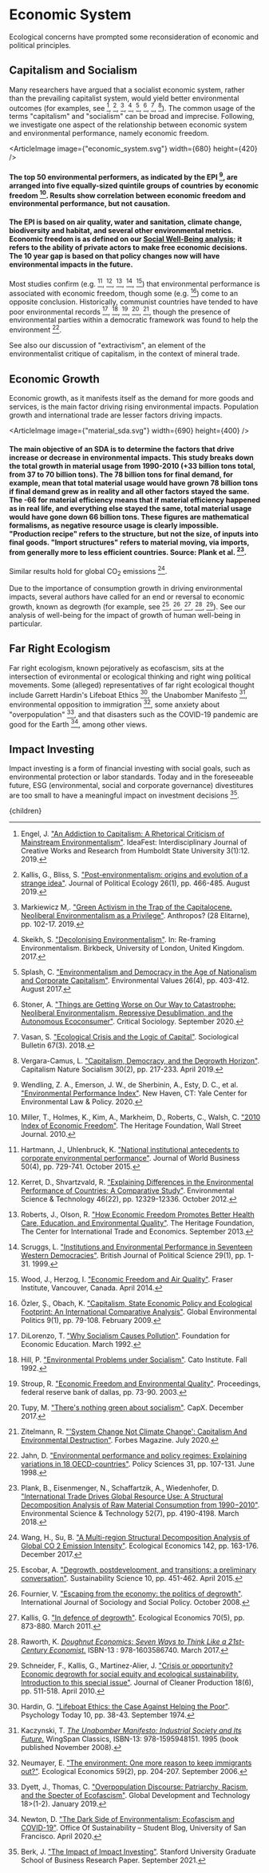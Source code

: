 


# Economic System

Ecological concerns have prompted some reconsideration of economic and political principles.

## Capitalism and Socialism
Many researchers have argued that a socialist economic system, rather than the prevailing capitalist system, would yield better environmental outcomes (for examples, see [^4], [^13], [^15], [^24], [^25], [^26], [^29], [^30]). The common usage of the terms "capitalism" and "socialism" can be broad and imprecise. Following, we investigate one aspect of the relationship between economic system and environmental performance, namely economic freedom.

<ArticleImage image={"economic_system.svg"} width={680} height={420} />
#### The top 50 environmental performers, as indicated by the EPI [^32], are arranged into five equally-sized quintile groups of countries by economic freedom [^16]. Results show correlation between economic freedom and environmental performance, but not causation. 

#### The EPI is based on air quality, water and sanitation, climate change, biodiversity and habitat, and several other environmental metrics. Economic freedom is as defined on our [Social Well-Being analysis](/habitat/wellbeing/social_wellbeing); it refers to the ability of private actors to make free economic decisions. The 10 year gap is based on that policy changes now will have environmental impacts in the future.

Most studies confirm (e.g. [^8], [^14], [^21], [^23], [^33]) that environmental performance is associated with economic freedom, though some (e.g. [^35]) come to an opposite conclusion. Historically, communist countries have tended to have poor environmental records [^2], [^9], [^27], [^28], [^34], though the presence of environmental parties within a democratic framework was found to help the environment [^10].

See also our discussion of "extractivism", an element of the environmentalist critique of capitalism, in the context of mineral trade.

## Economic Growth
Economic growth, as it manifests itself as the demand for more goods and services, is the main factor driving rising environmental impacts. Population growth and international trade are lesser factors driving impacts.

<ArticleImage image={"material_sda.svg"} width={690} height={400} />
#### The main objective of an SDA is to determine the factors that drive increase or decrease in environmental impacts. This study breaks down the total growth in material usage from 1990-2010 (+33 billion tons total, from 37 to 70 billion tons). The 78 billion tons for final demand, for example, mean that total material usage would have grown 78 billion tons if final demand grew as in reality and all other factors stayed the same. The -66 for material efficiency means that if material efficiency happened as in real life, and everything else stayed the same, total material usage would have gone down 66 billion tons. These figures are mathematical formalisms, as negative resource usage is clearly impossible. "Production recipe" refers to the structure, but not the size, of inputs into final goods. "Import structures" refers to material moving, via imports, from generally more to less efficient countries. Source: Plank et al. [^19].

Similar results hold for global CO<sub>2</sub> emissions [^31].

Due to the importance of consumption growth in driving environmental impacts, several authors have called for an end or reversal to economic growth, known as degrowth (for example, see [^5], [^6], [^12], [^20], [^22]). See our analysis of well-being for the impact of growth of human well-being in particular.

## Far Right Ecologism
Far right ecologism, known pejoratively as ecofascism, sits at the intersection of evironmental or ecological thinking and right wing political movements. Some (alleged) representatives of far right ecological thought include Garrett Hardin's Lifeboat Ethics [^7], the Unabomber Manifesto [^11], environmental opposition to immigration [^17], some anxiety about "overpopulation" [^3], and that disasters such as the COVID-19 pandemic are good for the Earth [^18], among other views.

## Impact Investing
Impact investing is a form of financial investing with social goals, such as environmental protection or labor standards. Today and in the foreseeable future, ESG (environmental, social and corporate governance) divestitures are too small to have a meaningful impact on investment decisions [^1].

[^1]: Berk, J. ["The Impact of Impact Investing"](https://papers.ssrn.com/sol3/papers.cfm?abstract_id=3909166). Stanford University Graduate School of Business Research Paper. September 2021.

[^2]: DiLorenzo, T. ["Why Socialism Causes Pollution"](https://fee.org/articles/why-socialism-causes-pollution/). Foundation for Economic Education. March 1992.

[^3]: Dyett, J., Thomas, C. ["Overpopulation Discourse: Patriarchy, Racism, and the Specter of Ecofascism"](https://brill.com/view/journals/pgdt/18/1-2/article-p205_16.xml). Global Development and Technology 18>(1-2). January 2019.

[^4]: Engel, J. ["An Addiction to Capitalism: A Rhetorical Criticism of Mainstream Environmentalism"](https://digitalcommons.humboldt.edu/cgi/viewcontent.cgi?article=1056&context=ideafest). IdeaFest: Interdisciplinary Journal of Creative Works and Research from Humboldt State University 3(1):12. 2019.

[^5]: Escobar, A. ["Degrowth, postdevelopment, and transitions: a preliminary conversation"](https://link.springer.com/article/10.1007/s11625-015-0297-5). Sustainability Science 10, pp. 451-462. April 2015.

[^6]: Fournier, V. ["Escaping from the economy: the politics of degrowth"](https://www.emerald.com/insight/content/doi/10.1108/01443330810915233/full/html). International Journal of Sociology and Social Policy. October 2008.

[^7]: Hardin, G. ["Lifeboat Ethics: the Case Against Helping the Poor"](https://www.garretthardinsociety.org/articles/art_lifeboat_ethics_case_against_helping_poor.html). Psychology Today 10, pp. 38-43. September 1974.

[^8]: Hartmann, J., Uhlenbruck, K. ["National institutional antecedents to corporate environmental performance"](https://www.sciencedirect.com/science/article/abs/pii/S1090951615000048). Journal of World Business 50(4), pp. 729-741. October 2015.

[^9]: Hill, P. ["Environmental Problems under Socialism"](https://www.cato.org/sites/cato.org/files/serials/files/cato-journal/1992/11/cj12n2-2.pdf). Cato Institute. Fall 1992.

[^10]: Jahn, D. ["Environmental performance and policy regimes: Explaining variations in 18 OECD-countries"](https://link.springer.com/article/10.1023/A:1004385005999). Policy Sciences 31, pp. 107-131. June 1998.

[^11]: Kaczynski, T. [*The Unabomber Manifesto: Industrial Society and Its Future.*](https://www.amazon.com/Unabomber-Manifesto-Industrial-Society-Future/dp/1595948155) WingSpan Classics, ISBN-13: 978-1595948151. 1995 (book published November 2008).

[^12]: Kallis, G. ["In defence of degrowth"](https://www.sciencedirect.com/science/article/abs/pii/S0921800910005021). Ecological Economics 70(5), pp. 873-880. March 2011.

[^13]: Kallis, G., Bliss, S. ["Post-environmentalism: origins and evolution of a strange idea"](https://journals.uair.arizona.edu/index.php/JPE/article/view/23238). Journal of Political Ecology 26(1), pp. 466-485. August 2019.

[^14]: Kerret, D., Shvartzvald, R. ["Explaining Differences in the Environmental Performance of Countries: A Comparative Study"](https://pubs.acs.org/doi/abs/10.1021/es300899p). Environmental Science & Technology 46(22), pp. 12329-12336. October 2012.

[^15]: Markiewicz M,. ["Green Activism in the Trap of the Capitalocene. Neoliberal Environmentalism as a Privilege"](http://yadda.icm.edu.pl/yadda/element/bwmeta1.element.desklight-d9526971-2fca-4407-a3bb-e3d91dd23949). Anthropos? (28 Elitarne), pp. 102-17. 2019.

[^16]: Miller, T., Holmes, K., Kim, A., Markheim, D., Roberts, C., Walsh, C. ["2010 Index of Economic Freedom"](https://www.heritage.org/index/pdf/2010/index2010_full.pdf). The Heritage Foundation, Wall Street Journal. 2010.

[^17]: Neumayer, E. ["The environment: One more reason to keep immigrants out?"](https://www.sciencedirect.com/science/article/abs/pii/S0921800906000553). Ecological Economics 59(2), pp. 204-207. September 2006.

[^18]: Newton, D. ["The Dark Side of Environmentalism: Ecofascism and COVID-19"](https://usfblogs.usfca.edu/sustainability/2020/04/15/the-dark-side-of-environmentalism-ecofascism-and-covid-19/). Office Of Sustainability – Student Blog, University of San Francisco. April 2020.

[^19]: Plank, B., Eisenmenger, N., Schaffartzik, A., Wiedenhofer, D. ["International Trade Drives Global Resource Use: A Structural Decomposition Analysis of Raw Material Consumption from 1990−2010"](https://pubs.acs.org/doi/abs/10.1021/acs.est.7b06133). Environmental Science & Technology 52(7), pp. 4190-4198. March 2018.

[^20]: Raworth, K. [*Doughnut Economics: Seven Ways to Think Like a 21st-Century Economist.*](https://www.amazon.com/Doughnut-Economics-Seven-21st-Century-Economist/dp/1603586741) ISBN-13 : 978-1603586740. March 2017.

[^21]: Roberts, J., Olson, R. ["How Economic Freedom Promotes Better Health Care, Education, and Environmental Quality"](https://www.heritage.org/international-economies/report/how-economic-freedom-promotes-better-health-care-education-and). The Heritage Foundation, The Center for International Trade and Economics. September 2013.

[^22]: Schneider, F., Kallis, G., Martinez-Alier, J. ["Crisis or opportunity? Economic degrowth for social equity and ecological sustainability. Introduction to this special issue"](https://www.sciencedirect.com/science/article/abs/pii/S0959652610000259). Journal of Cleaner Production 18(6), pp. 511-518. April 2010.

[^23]: Scruggs, L. ["Institutions and Environmental Performance in Seventeen Western Democracies"](https://www.cambridge.org/core/journals/british-journal-of-political-science/article/institutions-and-environmental-performance-in-seventeen-western-democracies/FD8588D2D526F008D8FEB3B22C99EA65). British Journal of Political Science 29(1), pp. 1-31. 1999.

[^24]: Skeikh, S. ["Decolonising Environmentalism"](http://research.gold.ac.uk/id/eprint/20879/). In: Re-framing Environmentalism. Birkbeck, University of London, United Kingdom. 2017.

[^25]: Splash, C. ["Environmentalism and Democracy in the Age of Nationalism and Corporate Capitalism"](https://www.ingentaconnect.com/content/whp/ev/2017/00000026/00000004/art00002). Environmental Values 26(4), pp. 403-412. August 2017.

[^26]: Stoner, A. ["Things are Getting Worse on Our Way to Catastrophe: Neoliberal Environmentalism, Repressive Desublimation, and the Autonomous Ecoconsumer"](https://journals.sagepub.com/doi/abs/10.1177/0896920520958099). Critical Sociology. September 2020.

[^27]: Stroup, R. ["Economic Freedom and Environmental Quality"](https://www.dallasfed.org/~/media/documents/research/pubs/ftc/stroup.pdf). Proceedings, federal reserve bank of dallas, pp. 73-90. 2003.

[^28]: Tupy, M. ["There's nothing green about socialism"](https://capx.co/theres-nothing-green-about-socialism/). CapX. December 2017.

[^29]: Vasan, S. ["Ecological Crisis and the Logic of Capital"](https://journals.sagepub.com/doi/abs/10.1177/0038022918796382). Sociological Bulletin 67(3). 2018.

[^30]: Vergara-Camus, L. ["Capitalism, Democracy, and the Degrowth Horizon"](https://www.tandfonline.com/doi/abs/10.1080/10455752.2017.1344868). Capitalism Nature Socialism 30(2), pp. 217-233. April 2019.

[^31]: Wang, H., Su, B. ["A Multi-region Structural Decomposition Analysis of Global CO 2 Emission Intensity"](https://www.sciencedirect.com/science/article/abs/pii/S0921800917303749). Ecological Economics 142, pp. 163-176. December 2017.

[^32]: Wendling, Z. A., Emerson, J. W., de Sherbinin, A., Esty, D. C., et al. ["Environmental Performance Index"](https://epi.yale.edu/). New Haven, CT: Yale Center for Environmental Law & Policy. 2020.

[^33]: Wood, J., Herzog, I. ["Economic Freedom and Air Quality"](https://papers.ssrn.com/sol3/papers.cfm?abstract_id=2539809). Fraser Institute, Vancouver, Canada. April 2014.

[^34]: Zitelmann, R. ["'System Change Not Climate Change': Capitalism And Environmental Destruction"](https://www.forbes.com/sites/rainerzitelmann/2020/07/13/system-change-not-climate-change-capitalism-and-environmental-destruction/?sh=3e09c04a6d72). Forbes Magazine. July 2020.

[^35]: Özler, Ş., Obach, K. ["Capitalism, State Economic Policy and Ecological Footprint: An International Comparative Analysis"](https://www.mitpressjournals.org/doi/abs/10.1162/glep.2009.9.1.79). Global Environmental Politics 9(1), pp. 79-108. February 2009.

  <Article 
    focusAreaUrl={focusAreaUrl} 
    hierarchy={hierarchy} 
    site={site}
  >
    {children}
  </Article>